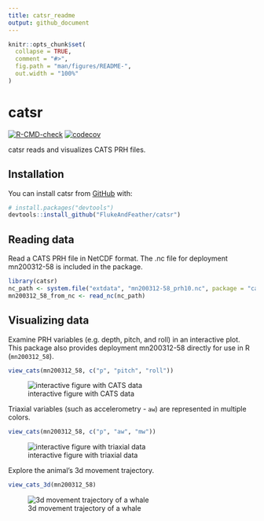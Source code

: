 ```yaml
---
title: catsr_readme
output: github_document
---
```


<!-- README.md is generated from README.Rmd. Please edit that file -->

```r
knitr::opts_chunk$set(
  collapse = TRUE,
  comment = "#>",
  fig.path = "man/figures/README-",
  out.width = "100%"
)
```

# catsr

<!-- badges: start -->
[![R-CMD-check](https://github.com/FlukeAndFeather/catsr/workflows/R-CMD-check/badge.svg)](https://github.com/FlukeAndFeather/catsr/actions)
[![codecov](https://codecov.io/gh/FlukeAndFeather/catsr/branch/master/graph/badge.svg?token=006B4PEFI0)](https://codecov.io/gh/FlukeAndFeather/catsr)
<!-- badges: end -->

catsr reads and visualizes CATS PRH files.

## Installation

You can install catsr from [GitHub](https://github.com/) with:

``` r
# install.packages("devtools")
devtools::install_github("FlukeAndFeather/catsr")
```

## Reading data

Read a CATS PRH file in NetCDF format. The .nc file for deployment mn200312-58 is included in the package.

```r
library(catsr)
nc_path <- system.file("extdata", "mn200312-58_prh10.nc", package = "catsr")
mn200312_58_from_nc <- read_nc(nc_path)
```

## Visualizing data

Examine PRH variables (e.g. depth, pitch, and roll) in an interactive plot. This package also provides deployment mn200312-58 directly for use in R (`mn200312_58`).

```r
view_cats(mn200312_58, c("p", "pitch", "roll"))
```
![interactive figure with CATS data](man/figures/README-plot-1.gif)

Triaxial variables (such as accelerometry - `aw`) are represented in multiple colors.

```r
view_cats(mn200312_58, c("p", "aw", "mw"))
```
![interactive figure with triaxial data](man/figures/README-plot_triax-1.gif)

Explore the animal's 3d movement trajectory.

```r
view_cats_3d(mn200312_58)
```
![3d movement trajectory of a whale](man/figures/README-plot_3d-1.gif)

